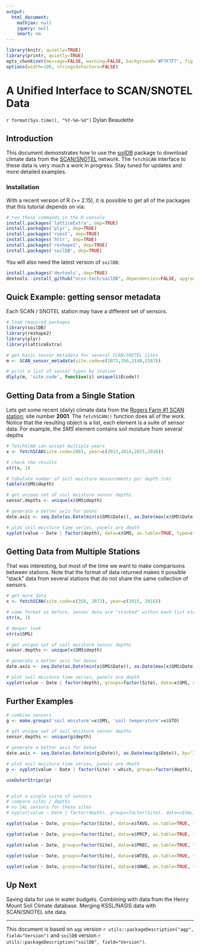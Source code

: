 ```yaml
---
output:
  html_document:
    mathjax: null
    jquery: null
    smart: no
---
```


```r
library(knitr, quietly=TRUE)
library(printr, quietly=TRUE)
opts_chunk$set(message=FALSE, warning=FALSE, background='#F7F7F7', fig.align='center', fig.retina=2, dev='png', tidy=FALSE, verbose=FALSE)
options(width=100, stringsAsFactors=FALSE)
```

A Unified Interface to SCAN/SNOTEL Data 
===============================
`r format(Sys.time(), "%Y-%m-%d")`
Dylan Beaudette

## Introduction
This document demonstrates how to use the [soilDB](http://ncss-tech.github.io/AQP/soilDB/soilDB-Intro.html) package to download climate data from the [SCAN/SNOTEL](http://www.wcc.nrcs.usda.gov/scan/) network. The `fetchSCAN` interface to these data is very much a work in progress. Stay tuned for updates and more detailed examples.

### Installation
With a recent version of R (>= 2.15), it is possible to get all of the packages that this tutorial depends on via:
```r
# run these commands in the R console
install.packages('latticeExtra', dep=TRUE)
install.packages('plyr', dep=TRUE)
install.packages('rvest', dep=TRUE)
install.packages('httr', dep=TRUE)
install.packages('reshape2', dep=TRUE)
install.packages('soilDB', dep=TRUE)
```

You will also need the latest version of `soilDB`:
```r
install.packages('devtools', dep=TRUE)
devtools::install_github("ncss-tech/soilDB", dependencies=FALSE, upgrade_dependencies=FALSE)
```



## Quick Example: getting sensor metadata
Each SCAN / SNOTEL station may have a different set of sensors.
```r
# load required packages
library(soilDB)
library(reshape2)
library(plyr)
library(latticeExtra)

# get basic sensor metadata for several SCAN/SNOTEL sites
m <- SCAN_sensor_metadata(site.code=c(2072,356,2148,2187))

# print a list of sensor types by station
dlply(m, 'site.code', function(i) unique(i$Ecode))
```


## Getting Data from a Single Station
Lets get some recent (daily) climate data from the [Rogers Farm #1 SCAN station](http://wcc.sc.egov.usda.gov/nwcc/site?sitenum=2001); site number **2001**. The `fetchSCAN()` function does all of the work. Notice that the resulting object is a list, each element is a suite of sensor data. For example, the *SMS* element contains soil moisture from several depths
```r
# fetchSCAN can accept multiple years
x <- fetchSCAN(site.code=2001, year=c(2013,2014,2015,2016))

# check the results
str(x, 1)

# tabulate number of soil moisture measurements per depth (cm)
table(x$SMS$depth)

# get unique set of soil moisture sensor depths
sensor.depths <- unique(x$SMS$depth)

# generate a better axis for dates
date.axis <- seq.Date(as.Date(min(x$SMS$Date)), as.Date(max(x$SMS$Date)), by='3 months')

# plot soil moisture time series, panels are depth
xyplot(value ~ Date | factor(depth), data=x$SMS, as.table=TRUE, type=c('l','g'), strip=strip.custom(bg=grey(0.80)), layout=c(1,length(sensor.depths)), scales=list(alternating=3, x=list(at=date.axis, format="%b\n%Y")), ylab='Volumetric Water Content', main='Soil Moisture at Several Depths')
```



## Getting Data from Multiple Stations
That was interesting, but most of the time we want to make comparisons between stations. Note that the format of data returned makes it possible "stack" data from several stations that do not share the same collection of sensors.
```r
# get more data
x <- fetchSCAN(site.code=c(356, 2072), year=c(2015, 2016))

# same format as before, sensor data are "stacked" within each list element
str(x, 1)

# deeper look
str(x$SMS)

# get unique set of soil moisture sensor depths
sensor.depths <- unique(x$SMS$depth)

# generate a better axis for dates
date.axis <- seq.Date(as.Date(min(x$SMS$Date)), as.Date(max(x$SMS$Date)), by='3 months')

# plot soil moisture time series, panels are depth
xyplot(value ~ Date | factor(depth), groups=factor(Site), data=x$SMS, as.table=TRUE, type=c('l','g'), auto.key=list(columns=2, lines=TRUE, points=FALSE), strip=strip.custom(bg=grey(0.80)), layout=c(1,length(sensor.depths)), scales=list(alternating=3, x=list(at=date.axis, format="%b\n%Y")), ylab='Volumetric Water Content', main='Soil Moisture at Several Depths')
```


## Further Examples

```r
# combine sensors
g <- make.groups('soil moisture'=x$SMS, 'soil temperature'=x$STO)

# get unique set of soil moisture sensor depths
sensor.depths <- unique(g$depth)

# generate a better axis for dates
date.axis <- seq.Date(as.Date(min(g$Date)), as.Date(max(g$Date)), by='3 months')

# plot soil moisture time series, panels are depth
p <- xyplot(value ~ Date | factor(Site) + which, groups=factor(depth), data=g, as.table=TRUE, type=c('l','g'), auto.key=list(columns=length(sensor.depths), lines=TRUE, points=FALSE), strip=strip.custom(bg=grey(0.80)), scales=list(alternating=3, x=list(at=date.axis, format="%b\n%Y"), y=list(relation='free', rot=0)), ylab='', main='Soil Moisture and Temperature at Several Depths')

useOuterStrips(p)


# plot a single suite of sensors
# compare sites / depths
# no SAL sensors for these sites
# xyplot(value ~ Date | factor(depth), groups=factor(Site), data=x$SAL, as.table=TRUE, type=c('l','g'), auto.key=list(title='site', columns=2, lines=TRUE, points=FALSE), layout=c(1,length(sensor.depths)), scales=list(alternating=3, y=list(relation='free', rot=0)))

xyplot(value ~ Date, groups=factor(Site), data=x$TAVG, as.table=TRUE, type=c('l','g'), auto.key=list(title='site', columns=2, lines=TRUE, points=FALSE), scales=list(alternating=3, x=list(at=date.axis, format="%b\n%Y")), main='Average Air Temperature by Site')

xyplot(value ~ Date, groups=factor(Site), data=x$PRCP, as.table=TRUE, type=c('l','g'), auto.key=list(title='site', columns=2, lines=TRUE, points=FALSE), scales=list(alternating=3, x=list(at=date.axis, format="%b\n%Y")), main='Daily Precipitation by Site')

xyplot(value ~ Date, groups=factor(Site), data=x$PREC, as.table=TRUE, type=c('l','g'), auto.key=list(title='site', columns=2, lines=TRUE, points=FALSE), scales=list(alternating=3, x=list(at=date.axis, format="%b\n%Y")), main='Accumulated Precipitation by Site')

xyplot(value ~ Date, groups=factor(Site), data=x$WTEQ, as.table=TRUE, type=c('l','g'), auto.key=list(title='site', columns=2, lines=TRUE, points=FALSE), scales=list(alternating=3, x=list(at=date.axis, format="%b\n%Y")), main='Daily Snow Water Equivalent by Site')

xyplot(value ~ Date, groups=factor(Site), data=x$SNWD, as.table=TRUE, type=c('l','g'), auto.key=list(title='site', columns=2, lines=TRUE, points=FALSE), scales=list(alternating=3, x=list(at=date.axis, format="%b\n%Y")), main='Daily Snow Depth (in) by Site')
```


## Up Next
Saving data for use in water budgets. Combining with data from the Henry Mount Soil Climate database. Merging KSSL/NASIS data with SCAN/SNOTEL site data.

----------------------------
This document is based on `aqp` version `r utils::packageDescription("aqp", field="Version")` and `soilDB` version `r utils::packageDescription("soilDB", field="Version")`.
